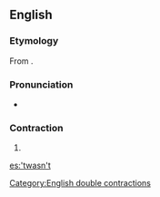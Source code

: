 ==English==

===Etymology===
From {{suffix|'twas|n't|lang=en|alt1=’twas|alt2=n’t}}.

===Pronunciation===
* {{a|UK}} {{IPA|/ˈtwɒzn̩t/|lang=en}}

===Contraction===
{{en-cont|head=’twasn’t}}

# {{contraction of|[[it]] [[was]] [[not]]|lang=en}}

[[Category:English double contractions]]

[[es:'twasn't]]